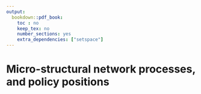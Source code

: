 ```yaml
---
output:
  bookdown::pdf_book:
    toc : no
    keep_tex: no
    number_sections: yes
    extra_dependencies: ["setspace"]
---
```

# Micro-structural network processes, and policy positions